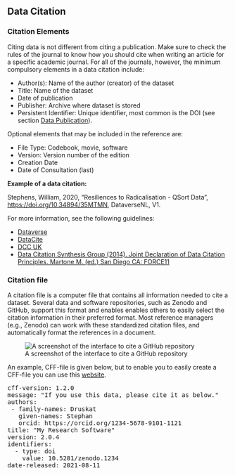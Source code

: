 ## Data Citation

### Citation Elements

Citing data is not different from citing a publication. Make sure to check the rules of the journal to know how you should cite when writing an article for a specific academic journal. For all of the journals, however, the minimum compulsory elements in a data citation include:

* Author(s): Name of the author (creator) of the dataset
* Title: Name of the dataset
* Date of publication
* Publisher: Archive where dataset is stored
* Persistent Identifier: Unique identifier, most common is the DOI (see section [Data Publication](http://libguides.vu.nl/researchdata/data-publication)).

Optional elements that may be included in the reference are:

* File Type: Codebook, movie, software
* Version: Version number of the edition
* Creation Date
* Date of Consultation (last)

**Example of a data citation:**

Stephens, William, 2020, "Resiliences to Radicalisation - QSort Data", [https://doi.org/10.34894/35MTMN](https://doi.org/10.34894/35MTMN), DataverseNL, V1.

For more information, see the following guidelines:

* [Dataverse](https://dataverse.org/best-practices/data-citation)
* [DataCite](https://datacite.org/cite-your-data.html)
* [DCC UK](http://www.dcc.ac.uk/resources/briefing-papers/introduction-curation/data-citation-and-linking)
* [Data Citation Synthesis Group (2014). Joint Declaration of Data Citation Principles. Martone M. (ed.) San Diego CA: FORCE11](https://www.force11.org/group/joint-declaration-data-citation-principles-final)


### Citation file

A citation file is a computer file that contains all information needed to cite a dataset. Several data and software repositories, such as Zenodo and GitHub, support this format and enables enables others to easily select the citation information in their preferred format. Most reference managers (e.g., Zenodo) can work with these standardized citation files, and automatically format the references in a document.

![A screenshot of the interface to cite a GitHub repository](../public/github_citation_file.png "Cite a GitHub repository that contains a citation file")

An example, CFF-file is given below, but to enable you to easily create a CFF-file you can use this [website](https://citation-file-format.github.io/cff-initializer-javascript/#/). 

<pre>
cff-version: 1.2.0
message: "If you use this data, please cite it as below."
authors:
 - family-names: Druskat
   given-names: Stephan
   orcid: https://orcid.org/1234-5678-9101-1121
title: "My Research Software"
version: 2.0.4
identifiers:
  - type: doi
    value: 10.5281/zenodo.1234
date-released: 2021-08-11
</pre>